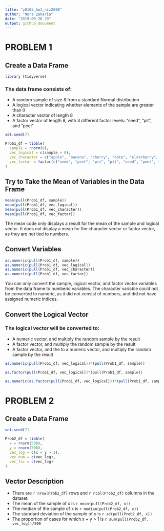 ```yaml
---
title: "p8105_hw1_niz2000"
author: "Nora Zakaria"
date: "2019-09-20 20"
output: github_document
---
```


# PROBLEM 1

## Create a Data Frame

```r
library (tidyverse)
```

### The data frame consists of:
* A random sample of size 8 from a standard Normal distribution
* A logical vector indicating whether elements of the sample are greater than 0
* A character vector of length 8
* A factor vector of length 8, with 3 different factor levels: "seed", "pit", and "peel"

```r
set.seed(7)

Prob1_df = tibble(
  sample = rnorm(8),
  vec_logical = c(sample > 0), 
  vec_character = c("apple", "banana", "cherry", "date", "elderberry", "fig", "guava", "honeydew"),
  vec_factor = factor(c("seed", "peel", "pit", "pit", "seed", "peel", "seed", "seed")),
)
```

## Try to Take the Mean of Variables in the Data Frame

```r
mean(pull(Prob1_df, sample))
mean(pull(Prob1_df, vec_logical))
mean(pull(Prob1_df, vec_character))
mean(pull(Prob1_df, vec_factor))
```

The mean code only displays a result for the mean of the sample and logical vector. It does not display a mean for the character vector or factor vector, as they are not tied to numbers. 

## Convert Variables

```r
as.numeric(pull(Prob1_df, sample))
as.numeric(pull(Prob1_df, vec_logical))
as.numeric(pull(Prob1_df, vec_character))
as.numeric(pull(Prob1_df, vec_factor))
```

You can only convert the sample, logical vector, and factor vector variables from the data frame to numberic variables. The character variable could not be converted to numeric, as it did not consist of numbers, and did not have assigned numeric indices.

## Convert the Logical Vector

### The logical vector will be converted to:
* A numeric vector, and multiply the random sample by the result
* A factor vector, and multiply the random sample by the result
* A factor vector, and the to a numeric vector, and multiply the random sample by the result

```r
as.numeric(pull(Prob1_df, vec_logical))*(pull(Prob1_df, sample))

as.factor(pull(Prob1_df, vec_logical))*(pull(Prob1_df, sample))

as.numeric(as.factor(pull(Prob1_df, vec_logical)))*(pull(Prob1_df, sample))
```


# PROBLEM 2

## Create a Data Frame

```r
set.seed(7)

Prob2_df = tibble(
  x = rnorm(500),
  y = rnorm(500),
  vec_log = c(x + y > 1),
  vec_num = c(vec_log),
  vec_fac = c(vec_log)
)
```

## Vector Description
* There are `r nrow(Prob2_df)` rows and `r ncol(Prob2_df)` columns in the dataset.
* The mean of the sample of x is `r mean(pull(Prob2_df, x))`
* The median of the sample of x is `r median(pull(Prob2_df, x))`
* The standard deviation of the sample of x is `r sd(pull(Prob2_df, x))`
* The proportion of cases for which x + y > 1 is `r sum(pull(Prob2_df, vec_log))/500`
